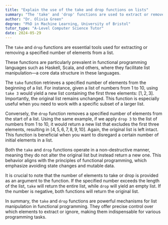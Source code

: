 ```yaml
---
title: "Explain the use of the take and drop functions on lists"
summary: "The 'take' and 'drop' functions are used to extract or remove a specified number of elements from a list."
author: "Dr. Olivia Green"
degree: "PhD in Machine Learning, University of Bristol"
tutor_type: "A-Level Computer Science Tutor"
date: 2024-05-29
---
```


The `take` and `drop` functions are essential tools used for extracting or removing a specified number of elements from a list.

These functions are particularly prevalent in functional programming languages such as Haskell, Scala, and others, where they facilitate list manipulation—a core data structure in these languages.

The `take` function retrieves a specified number of elements from the beginning of a list. For instance, given a list of numbers from $1$ to $10$, using `take 3` would yield a new list containing the first three elements: $[1, 2, 3]$. Importantly, the original list remains unchanged. This function is especially useful when you need to work with a specific subset of a larger list.

Conversely, the `drop` function removes a specified number of elements from the start of a list. Using the same example, if we apply `drop 3` to the list of numbers from $1$ to $10$, it would return a new list that excludes the first three elements, resulting in $[4, 5, 6, 7, 8, 9, 10]$. Again, the original list is left intact. This function is beneficial when you want to disregard a certain number of initial elements in a list.

Both the `take` and `drop` functions operate in a non-destructive manner, meaning they do not alter the original list but instead return a new one. This behavior aligns with the principles of functional programming, which emphasize avoiding state changes and mutable data.

It is crucial to note that the number of elements to take or drop is provided as an argument to the function. If the specified number exceeds the length of the list, `take` will return the entire list, while `drop` will yield an empty list. If the number is negative, both functions will return the original list.

In summary, the `take` and `drop` functions are powerful mechanisms for list manipulation in functional programming. They offer precise control over which elements to extract or ignore, making them indispensable for various programming tasks.
    